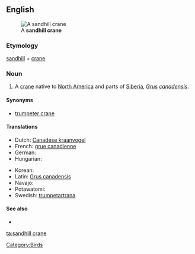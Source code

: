 ==English==
[[File:SandHillCraneFourCornersFlorida.jpg|thumb|A '''sandhill crane''']]
===Etymology===

[[sandhill]] + [[crane]]

===Noun===
{{en-noun}}

# A [[crane]] native to [[North America]] and parts of [[Siberia]], ''[[Grus]] [[canadensis]]''.

====Synonyms====
* [[trumpeter crane]]

====Translations====
{{trans-top|a species of crane}}
* Dutch: [[Canadese kraanvogel]] {{m}}
* French: [[grue canadienne]] {{f}}
* German: {{t|de|Kanadakranich|m}}
* Hungarian: {{t|hu|kanadai daru}}
{{trans-mid}}
* Korean: {{t|캐나다두루미|tr=kaenadadurumi}}
* Latin: [[Grus canadensis]]
* Navajo: {{tø|nv|déłí}}
* Potawatomi: {{tø|pot|jejauk}}
* Swedish: [[trumpetartrana]]
{{trans-bottom}}

====See also====
*{{pedialite}}

[[Category:Birds]]

[[ta:sandhill crane]]